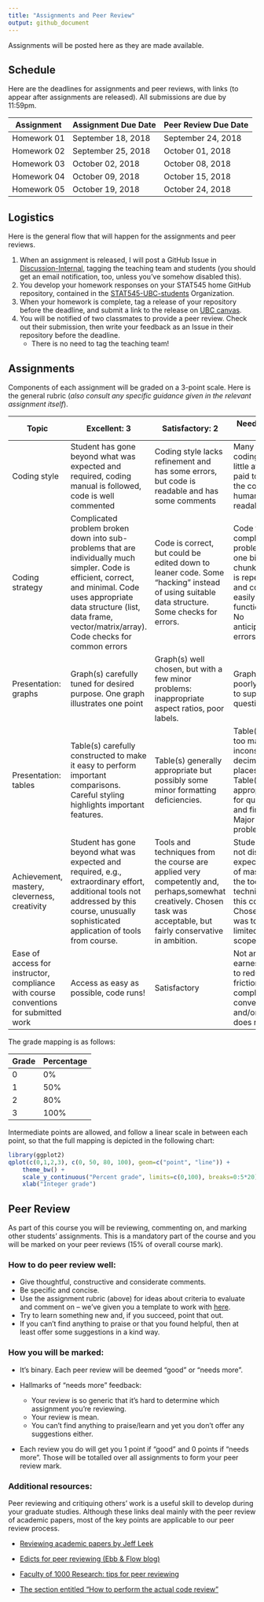 ```yaml
---
title: "Assignments and Peer Review"
output: github_document
---
```


Assignments will be posted here as they are made available. 

## Schedule

Here are the deadlines for assignments and peer reviews, with links (to appear after assignments are released). All submissions are due by 11:59pm.

| Assignment  | Assignment Due Date | Peer Review Due Date |
|-------------|---------------------|----------------------|
| Homework 01 | September 18, 2018  | September 24, 2018 |
| Homework 02 | September 25, 2018  | October 01, 2018 |
| Homework 03 | October 02,   2018  | October 08, 2018 |
| Homework 04 | October 09,   2018  | October 15, 2018 |
| Homework 05 | October 19,   2018  | October 24, 2018 |

## Logistics

Here is the general flow that will happen for the assignments and peer reviews. 

1. When an assignment is released, I will post a GitHub Issue in [Discussion-Internal](https://github.com/STAT545-UBC/Discussion-Internal), tagging the teaching team and students (you should get an email notification, too, unless you've somehow disabled this).
2. You develop your homework responses on your STAT545 home GitHub repository, contained in the [STAT545-UBC-students](https://github.com/STAT545-UBC-students) Organization.
3. When your homework is complete, tag a release of your repository before the deadline, and submit a link to the release on [UBC canvas](canvas.ubc.ca).
4. You will be notified of two classmates to provide a peer review. Check out their submission, then write your feedback as an Issue in their repository before the deadline.
    - There is no need to tag the teaching team!

## Assignments

Components of each assignment will be graded on a 3-point scale. Here is the general rubric (*also consult any specific guidance given in the relevant assignment itself*).

Topic| Excellent: 3 | Satisfactory: 2 | Needs work: 1 |
|----| ------ |-------| -----|
|Coding style| Student has gone beyond what was expected and required, coding manual is followed, code is well commented | Coding style lacks refinement and has some errors, but code is readable and has some comments | Many errors in coding style, little attention paid to making the code human readable|
|Coding strategy| Complicated problem broken down into sub-problems that are individually much simpler. Code is efficient, correct, and minimal. Code uses appropriate data structure (list, data frame, vector/matrix/array). Code checks for common errors  | Code is correct, but could be edited down to leaner code. Some "hacking" instead of using suitable data structure. Some checks for errors. |   Code tackles complicated problem in one big chunk. Code is repetitive and could easily be functionalized. No anticipation of errors. |
|Presentation: graphs | Graph(s) carefully tuned for desired purpose. One graph illustrates one point | Graph(s) well chosen, but with a few minor problems: inappropriate aspect ratios, poor labels. | Graph(s) poorly chosen to support questions. |
|Presentation: tables | Table(s) carefully constructed to make it easy to perform important comparisons. Careful styling highlights important features. | Table(s) generally appropriate but possibly some minor formatting deficiencies.| Table(s) with too many, or inconsistent, decimal places. Table(s) not appropriate for questions and findings. Major display problems.|
|Achievement, mastery, cleverness, creativity|Student has gone beyond what was expected and required, e.g., extraordinary effort, additional tools not addressed by this course, unusually sophisticated application of tools from course.|Tools and techniques from the course are applied very competently and, perhaps,somewhat creatively. Chosen task was acceptable, but fairly conservative in ambition.|Student does not display the expected level of mastery of the tools and techniques in this course. Chosen task was too limited in scope.|
|Ease of access for instructor, compliance with course conventions for submitted work|Access as easy as possible, code runs! | Satisfactory | Not an earnest effort to reduce friction and comply with conventions  and/or code does not run|



The grade mapping is as follows:

| Grade | Percentage |
|-------|------------|
| 0 | 0% | 
| 1 | 50% | 
| 2 | 80% | 
| 3 | 100% |

Intermediate points are allowed, and follow a linear scale in between each point, so that the full mapping is depicted in the following chart:

```r
library(ggplot2)
qplot(c(0,1,2,3), c(0, 50, 80, 100), geom=c("point", "line")) +
    theme_bw() +
    scale_y_continuous("Percent grade", limits=c(0,100), breaks=0:5*20) +
    xlab("Integer grade")
```


## Peer Review

As part of this course you will be reviewing, commenting on, and marking other students' assignments. This is a mandatory part of the course and you will be marked on your peer reviews (15% of overall course mark).

### How to do peer review well: 

* Give thoughtful, constructive and considerate comments. 
* Be specific and concise.
* Use the assignment rubric (above) for ideas about criteria to evaluate and comment on -- we've given you a template to work with [here](https://github.com/STAT545-UBC/Classroom/blob/master/assignments/peer-review-template.md).
* Try to learn something new and, if you succeed, point that out.
* If you can't find anything to praise or that you found helpful, then at least offer some suggestions in a kind way.

### How you will be marked: 

* It's binary. Each peer review will be deemed "good" or "needs more".

* Hallmarks of "needs more" feedback:
	- Your review is so generic that it's hard to determine which assignment you're reviewing.
    - Your review is mean.
    - You can't find anything to praise/learn and yet you don't offer any suggestions either.

* Each review you do will get you 1 point if "good" and 0 points if "needs more". Those will be totalled over all assignments to form your peer review mark.

### Additional resources:

Peer reviewing and critiquing others' work is a useful skill to develop during your graduate studies. Although these links deal mainly with the peer review of academic papers, most of the key points are applicable to our peer review process.

* [Reviewing academic papers by Jeff Leek](https://github.com/jtleek/reviews/blob/master/README.md)

* [Edicts for peer reviewing (Ebb & Flow blog)](http://evol-eco.blogspot.ca/2014/09/edicts-for-peer-reviewing.html)

* [Faculty of 1000 Research: tips for peer reviewing](http://f1000research.com/peer-reviewing-tips)

* [The section entitled "How to perform the actual code review"](http://zonca.github.io/2014/08/code-review-for-scientific-computing.html)

